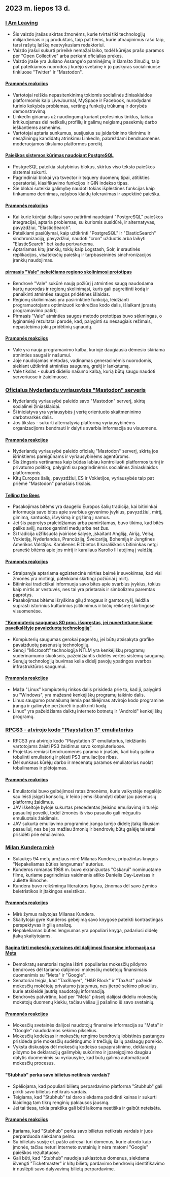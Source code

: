 

<CallToAction />

<Steps>

## 2023 m. liepos 13 d.

### [I Am Leaving](https://briefs.video/videos/i-am-leaving/)

- Šis vaizdo įrašas skirtas žmonėms, kurie tvirtai tiki technologijų milijardieriais ir jų produktais, taip pat tiems, kurie atnaujinimus rašo taip, tarsi rašytų laišką neatvykusiam redaktoriui.
- Vaizdo įrašui sukurti prireikė nemažai laiko, todėl kūrėjas prašo paramos per "Open Collective" arba perkant oficialias prekes.
- Vaizdo įraše yra Juliano Assange'o paminėjimų ir šlamšto žinučių, taip pat pateikiamos nuorodos į kūrėjo svetainę ir jo paskyras socialiniuose tinkluose "Twitter" ir "Mastodon".

#### [Pramonės reakcijos](http://news.ycombinator.com/item?id=36691867)

- Vartotojai reiškia nepasitenkinimą tokiomis socialinės žiniasklaidos platformomis kaip LiveJournal, MySpace ir Facebook, nurodydami turinio kokybės problemas, vertingų funkcijų trūkumą ir dorybės demonstravimą.
- LinkedIn giriamas už naudingumą kuriant profesinius tinklus, tačiau kritikuojamas dėl netikslių profilių ir galimų neigiamų pasekmių darbo ieškantiems asmenims.
- Vartotojai aptaria sunkumus, susijusius su įsidarbinimo tikrinimu ir nesąžiningų kandidatų atrinkimu LinkedIn, pabrėždami bendruomenės moderuojamos tikslumo platformos poreikį.

#### [Paieškos sistemos kūrimas naudojant PostgreSQL](https://xata.io/blog/postgres-full-text-search-engine)

- PostgreSQL pateikia statybinius blokus, skirtus viso teksto paieškos sistemai sukurti.
- Pagrindiniai blokai yra tsvector ir tsquery duomenų tipai, atitikties operatoriai, klasifikavimo funkcijos ir GIN indekso tipas.
- Šie blokai suteikia galimybę naudoti tokias išplėstines funkcijas kaip tinkamumo derinimas, rašybos klaidų toleravimas ir aspektinė paieška.

#### [Pramonės reakcijos](http://news.ycombinator.com/item?id=36699016)

- Kai kurie kūrėjai dalijasi savo patirtimi naudojant "PostgreSQL" paieškos integracijai, aptaria problemas, su kuriomis susidūrė, ir alternatyvas, pavyzdžiui, "ElasticSearch".
- Pateikiami pasiūlymai, kaip užtikrinti "PostgreSQL" ir "ElasticSearch" sinchronizaciją, pavyzdžiui, naudoti "cron" užduotis arba laikyti "ElasticSearch" bet kada pertvarkoma.
- Aptariamas kitų įrankių, tokių kaip Logstash, Solr, ir srautinės replikacijos, visateksčių paieškų ir tarpbaseininės sinchronizacijos įrankių naudojimas.

#### [pirmasis "Vale" nekeičiamo regiono skolinimosi prototipas](https://verdagon.dev/blog/first-regions-prototype)

- Bendrovė "Vale" sukūrė naują požiūrį į atminties saugą naudodama kartų nuorodas ir regionų skolinimąsi, kuris gali pagreitinti kodą ir panaikinti atminties saugos pridėtines išlaidas.
- Regionų skolinimasis yra pasirinktinė funkcija, leidžianti programuotojams optimizuoti konkrečias kodo dalis, išlaikant įprastą programavimo patirtį.
- Pirmasis "Vale" atminties saugos metodo prototipas buvo sėkmingas, o lyginamieji rezultatai parodė, kad, palyginti su nesaugiais režimais, nepastebima jokių pridėtinių sąnaudų.

#### [Pramonės reakcijos](http://news.ycombinator.com/item?id=36690556)

- Vale yra nauja programavimo kalba, kurioje daugiausia dėmesio skiriama atminties saugai ir našumui.
- Joje naudojamas metodas, vadinamas generacinėmis nuorodomis, siekiant užtikrinti atminties saugumą, greitį ir lankstumą.
- Vale tikslas - sukurti didelio našumo kalbą, kurią būtų saugu naudoti serveriuose ir žaidimuose.

### [Oficialus Nyderlandų vyriausybės "Mastodon" serveris](https://social.overheid.nl/@avhuffelen/110700825255524685)

- Nyderlandų vyriausybė paleido savo "Mastodon" serverį, skirtą socialinei žiniasklaidai.
- Ši iniciatyva yra vyriausybės į vertę orientuoto skaitmeninimo darbotvarkės dalis.
- Jos tikslas - sukurti alternatyvią platformą vyriausybinėms organizacijoms bendrauti ir dalytis svarbia informacija su visuomene.

#### [Pramonės reakcijos](http://news.ycombinator.com/item?id=36695635)

- Nyderlandų vyriausybė paleido oficialų "Mastodon" serverį, skirtą jos išrinktiems pareigūnams ir vyriausybinėms agentūroms.
- Šis žingsnis vertinamas kaip būdas labiau kontroliuoti platformos turinį ir privatumo politiką, palyginti su pagrindinėmis socialinės žiniasklaidos platformomis.
- Kitų Europos šalių, pavyzdžiui, ES ir Vokietijos, vyriausybės taip pat priėmė "Mastodon" panašiais tikslais.

#### [Telling the Bees](https://en.wikipedia.org/wiki/Telling_the_bees)

- Pasakojimas bitėms yra daugelio Europos šalių tradicija, kai bitininkai informuoja savo bites apie svarbius gyvenimo įvykius, pavyzdžiui, mirtį, gimimą, santuoką, išvykimą ir grįžimą į namus.
- Jei šis paprotys praleidžiamas arba pamirštamas, buvo tikima, kad bitės paliks avilį, nustos gaminti medų arba net žus.
- Ši tradicija užfiksuota įvairiose šalyse, įskaitant Angliją, Airiją, Velsą, Vokietiją, Nyderlandus, Prancūziją, Šveicariją, Bohemiją ir Jungtines Amerikos Valstijas. Karalienės Elžbietos II karališkasis bitininkas netgi pranešė bitėms apie jos mirtį ir karaliaus Karolio III atėjimą į valdžią.

#### [Pramonės reakcijos](http://news.ycombinator.com/item?id=36699327)

- Straipsnyje aptariama egzistencinė mirties baimė ir suvokimas, kad visi žmonės yra mirtingi, pateikiami skirtingi požiūriai į mirtį.
- Bitininkai tradiciškai informuoja savo bites apie svarbius įvykius, tokius kaip mirtis ar vestuvės, nes tai yra prietarais ir simbolizmu paremtas paprotys.
- Pasakojimas bitėms išryškina gilų žmogaus ir gamtos ryšį, leidžia suprasti istorinius kultūrinius įsitikinimus ir bičių reikšmę skirtingose visuomenėse.

#### ["Kompiuterių saugumas 80 proc. išspręstas, jei nuvertintume šiame paveikslėlyje pavaizduotą technologiją"](https://twitter.com/matthew_d_green/status/1679135426806784004)

- Kompiuterių saugumas gerokai pagerėtų, jei būtų atsisakyta grafike pavaizduotų pasenusių technologijų.
- Senoji "Microsoft" technologija NTLM yra kenkėjiškų programų suderinamumo sluoksnis, pažeidžiantis didelės vertės sistemų saugumą.
- Senųjų technologijų buvimas kelia didelį pavojų ypatingos svarbos infrastruktūros saugumui.

#### [Pramonės reakcijos](http://news.ycombinator.com/item?id=36696127)

- Maža "Linux" kompiuterių rinkos dalis prisideda prie to, kad ji, palyginti su "Windows", yra mažesnė kenkėjiškų programų taikinio dalis.
- Linux saugumo pranašumą lemia pasitikėjimas atvirojo kodo programine įranga ir galimybė peržiūrėti ir patikrinti kodą.
- Linux" yra pažeidžiama daiktų interneto botnetų ir "Android" kenkėjiškų programų.

### [RPCS3 - atvirojo kodo "Playstation 3" emuliatorius](https://rpcs3.net/)

- RPCS3 yra atvirojo kodo "Playstation 3" emuliatorius, leidžiantis vartotojams žaisti PS3 žaidimus savo kompiuteriuose.
- Projektas remiasi bendruomenės parama ir įnašais, kad būtų galima tobulinti emuliatorių ir plėsti PS3 emuliacijos ribas.
- Dėl sunkaus kūrėjų darbo ir mecenatų paramos emuliatorius nuolat tobulinamas ir plėtojamas.

#### [Pramonės reakcijos](http://news.ycombinator.com/item?id=36690498)

- Emuliatoriai buvo gelbėjimosi ratas žmonėms, kurie vaikystėje negalėjo sau leisti įsigyti konsolių, ir leido jiems išbandyti dabar jau pasenusių platformų žaidimus.
- JAV iškeltoje byloje sukurtas precedentas įteisino emuliavimą ir turėjo pasaulinį poveikį, todėl žmonės iš viso pasaulio gali mėgautis emuliuotais žaidimais.
- JAV sukurta emuliavimo programinė įranga turėjo didelę įtaką likusiam pasauliui, nes be jos mažiau žmonių ir bendrovių būtų galėję teisėtai prisidėti prie emuliavimo.

### [Milan Kundera mirė](https://variety.com/2023/film/global/milan-kundera-the-unbearable-lightness-of-being-dies-dead-1235667595/)

- Sulaukęs 94 metų amžiaus mirė Milanas Kundera, pripažintas knygos "Nepakeliamas būties lengvumas" autorius.
- Kunderos romanas 1988 m. buvo ekranizuotas "Oskarui" nominuotame filme, kuriame pagrindinius vaidmenis atliko Danielis Day-Lewisas ir Juliette Binoche.
- Kundera buvo reikšminga literatūros figūra, žinomas dėl savo žymios beletristikos ir įtakingos eseistikos.

#### [Pramonės reakcijos](http://news.ycombinator.com/item?id=36692962)

- Mirė žymus rašytojas Milanas Kundera.
- Skaitytojai gyrė Kunderos gebėjimą savo knygose pateikti kontrastingas perspektyvas ir gilią analizę.
- Nepakeliamas būties lengvumas yra populiari knyga, padariusi didelę įtaką skaitytojams.

#### [Ragina tirti mokesčių svetaines dėl dalijimosi finansine informacija su Meta](https://www.theverge.com/2023/7/12/23791496/meta-google-tax-filing-warren-sanders-pixel)

- Demokratų senatoriai ragina ištirti populiarias mokesčių pildymo bendroves dėl tariamo dalijimosi mokesčių mokėtojų finansiniais duomenimis su "Meta" ir "Google".
- Senatoriai teigia, kad "TaxSlayer", "H&R Block" ir "TaxAct" pažeidė mokesčių mokėtojų privatumo įstatymus, nes įterpė sekimo pikselius, kurie atskleidė jautrią naudotojų informaciją.
- Bendrovės patvirtino, kad per "Meta" pikselį dalijosi dideliu mokesčių mokėtojų duomenų kiekiu, tačiau vėliau jį pašalino iš savo svetainių.

#### [Pramonės reakcijos](http://news.ycombinator.com/item?id=36693994)

- Mokesčių svetainės dalijosi naudotojų finansine informacija su "Meta" ir "Google" naudodamos sekimo pikselius.
- Mokesčių kodeksas ir mokesčių rengimo bendrovių lobistinės pastangos prisideda prie mokesčių sudėtingumo ir trečiųjų šalių paslaugų poreikio.
- Vyksta diskusijos dėl mokesčių kodekso supaprastinimo, deklaracijų pildymo be deklaracijų galimybių sukūrimo ir įpareigojimo daugiau dalytis duomenimis su vyriausybe, kad būtų galima automatizuoti mokesčių procesus.

#### "Stubhub" perka savo bilietus netikrais vardais?

- Spėliojama, kad populiari bilietų perpardavimo platforma "Stubhub" gali pirkti savo bilietus netikrais vardais.
- Teigiama, kad "Stubhub" tai daro siekdama padidinti kainas ir sukurti klaidingą tam tikrų renginių paklausos jausmą.
- Jei tai tiesa, tokia praktika gali būti laikoma neetiška ir galbūt neteisėta.

#### [Pramonės reakcijos](http://news.ycombinator.com/item?id=36695633)

- Įtariama, kad "Stubhub" perka savo bilietus netikrais vardais ir juos perparduoda siekdama pelno.
- Su bilietais susiję el. pašto adresai turi domenus, kurie atrodo kaip įmonės, tačiau neturi interneto svetainių ir nėra matomi "Google" paieškos rezultatuose.
- Gali būti, kad "Stubhub" naudoja suklastotus domenus, siekdama išvengti "Ticketmaster" ir kitų bilietų pardavimo bendrovių identifikavimo ir nuslėpti savo dalyvavimą bilietų perpardavime.

</Steps>
